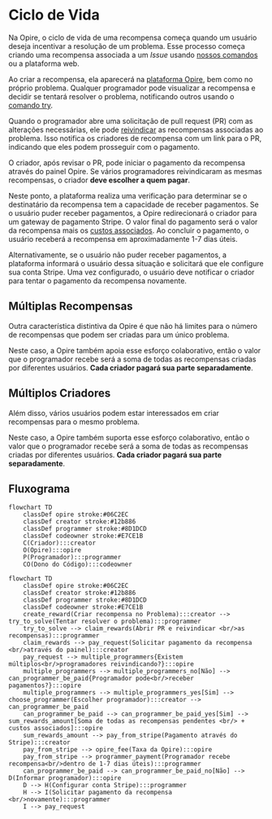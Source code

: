 # Ciclo de Vida

Na Opire, o ciclo de vida de uma recompensa começa quando um usuário deseja incentivar a resolução de um problema. Esse processo começa criando uma recompensa associada a um *Issue* usando [nossos comandos](/pt/overview/commands#criar-recompensa) ou a plataforma web.

Ao criar a recompensa, ela aparecerá na [plataforma Opire](https://app.opire.dev), bem como no próprio problema. Qualquer programador pode visualizar a recompensa e decidir se tentará resolver o problema, notificando outros usando o [comando try](/overview/commands#try-to-solve-the-issue).

Quando o programador abre uma solicitação de pull request (PR) com as alterações necessárias, ele pode [reivindicar](/overview/commands#claim-rewards-associated-with-an-issue) as recompensas associadas ao problema. Isso notifica os criadores de recompensa com um link para o PR, indicando que eles podem prosseguir com o pagamento.

O criador, após revisar o PR, pode iniciar o pagamento da recompensa através do painel Opire. Se vários programadores reivindicaram as mesmas recompensas, o criador **deve escolher a quem pagar**.

Neste ponto, a plataforma realiza uma verificação para determinar se o destinatário da recompensa tem a capacidade de receber pagamentos. Se o usuário puder receber pagamentos, a Opire redirecionará o criador para um gateway de pagamento Stripe. O valor final do pagamento será o valor da recompensa mais os [custos associados](/rewards/pricing#minimum-price-and-costs). Ao concluir o pagamento, o usuário receberá a recompensa em aproximadamente 1-7 dias úteis.

Alternativamente, se o usuário não puder receber pagamentos, a plataforma informará o usuário dessa situação e solicitará que ele configure sua conta Stripe. Uma vez configurado, o usuário deve notificar o criador para tentar o pagamento da recompensa novamente.

## Múltiplas Recompensas

Outra característica distintiva da Opire é que não há limites para o número de recompensas que podem ser criadas para um único problema.

Neste caso, a Opire também apoia esse esforço colaborativo, então o valor que o programador recebe será a soma de todas as recompensas criadas por diferentes usuários. **Cada criador pagará sua parte separadamente**.

## Múltiplos Criadores

Além disso, vários usuários podem estar interessados em criar recompensas para o mesmo problema.

Neste caso, a Opire também suporta esse esforço colaborativo, então o valor que o programador recebe será a soma de todas as recompensas criadas por diferentes usuários. **Cada criador pagará sua parte separadamente**.

## Fluxograma

```mermaid
flowchart TD
    classDef opire stroke:#06C2EC
    classDef creator stroke:#12b886
    classDef programmer stroke:#8D1DCD
    classDef codeowner stroke:#E7CE1B
    C(Criador):::creator
    O(Opire):::opire
    P(Programador):::programmer
    CO(Dono do Código):::codeowner
```

```mermaid
flowchart TD
    classDef opire stroke:#06C2EC
    classDef creator stroke:#12b886
    classDef programmer stroke:#8D1DCD
    classDef codeowner stroke:#E7CE1B
    create_reward(Criar recompensa no Problema):::creator --> try_to_solve(Tentar resolver o problema):::programmer
    try_to_solve --> claim_rewards(Abrir PR e reivindicar <br/>as recompensas):::programmer
    claim_rewards --> pay_request(Solicitar pagamento da recompensa <br/>através do painel):::creator
    pay_request --> multiple_programmers{Existem múltiplos<br/>programadores reivindicando?}:::opire
    multiple_programmers --> multiple_programmers_no[Não] --> can_programmer_be_paid{Programador pode<br/>receber pagamentos?}:::opire
    multiple_programmers --> multiple_programmers_yes[Sim] --> choose_programmer(Escolher programador):::creator --> can_programmer_be_paid
    can_programmer_be_paid --> can_programmer_be_paid_yes[Sim] --> sum_rewards_amount[Soma de todas as recompensas pendentes <br/> + custos associados]:::opire
    sum_rewards_amount --> pay_from_stripe(Pagamento através do Stripe):::creator
    pay_from_stripe --> opire_fee(Taxa da Opire):::opire
    pay_from_stripe --> programmer_payment(Programador recebe recompensa<br/>dentro de 1-7 dias úteis):::programmer
    can_programmer_be_paid --> can_programmer_be_paid_no[Não] --> D(Informar programador):::opire
    D --> H(Configurar conta Stripe):::programmer
    H --> I(Solicitar pagamento da recompensa <br/>novamente):::programmer
    I --> pay_request
```